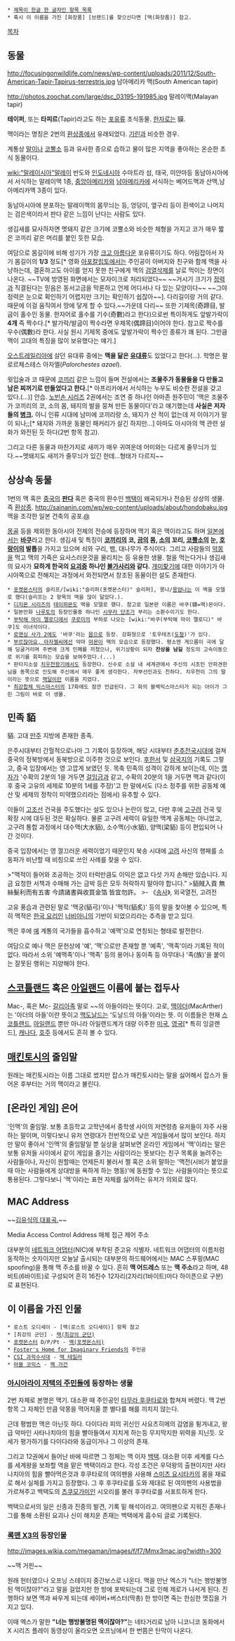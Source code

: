  * [[제목이 한글 한 글자인 항목 목록]]
 * 혹시 이 이름을 가진 [화장품] [브랜드]를 찾으신다면 [맥(화장품)] 참고.

[[목차]]
== 동물 ==
http://focusingonwildlife.com/news/wp-content/uploads/2011/12/South-American-Tapir-Tapirus-terrestris.jpg
남아메리카 맥(South American tapir)

http://photos.zoochat.com/large/dsc_03195-191985.jpg
말레이맥(Malayan tapir)

'''테이퍼''', 또는 '''타피르'''(Tapir)라고도 하는 [[포유류]] 초식동물. [[한자]]로는 貘.

맥이라는 명칭은 2번의 [[환상종]]에서 유래되었다. [[기린]]과 비슷한 경우.

계통상 [[말]]이나 [[코뿔소]] 등과 유사한 종으로 습하고 물이 많은 지역을 좋아하는 온순한 초식 동물이다.

[[wiki:"말레이시아"말레이]] 반도와 [[인도네시아]] 수마트라 섬, 태국, 미얀마등 동남아시아에서 서식하는 말레이맥 1종, [[중앙아메리카]]와 [[남아메리카]]에 서식하는 베어드맥과 산맥,남아메리카맥 3종이 있다.

동남아시아에 분포하는 말레이맥의 몸무늬는 등, 엉덩이, 옆구리 등이 흰색이고 나머지는 검은색이라서 판다 같은 느낌이 난다는 사람도 있다.

생김새를 묘사하자면 멧돼지 같은 크기에 코뿔소와 비슷한 체형을 가지고 코가 매우 짧은 코끼리 같은 머리를 붙인 듯한 모습.

여담으로 몸길이에 비해 성기가 가장 [[크고 아름다운]] 포유류이기도 하다. 어림잡아서 자기 몸길이의 '''1/3''' 정도[* 영화 [[아포칼립토]]에서는 주인공이 아버지와 친구와 함께 맥을 사냥하는데, 결혼하고도 아이를 얻지 못한 친구에게 맥의 [[검열삭제]]를 날로 먹이는 장면이 나온다. ~~TV에 방영된 화면에서는 모자이크로 처리되었다~~ ~~거시기 크기가 [[정력]]과 직결된다는 믿음은 동서고금을 막론하고 언제 어디서나 다 있는 모양이다~~ ~~그야 정력은 눈으로 확인하기 어렵지만 크기는 확인하기 쉽잖아~~]. 다리길이랑 거의 같다. 때문에 이걸 움직여서 땅에 닿게 할 수 있다.~~가운데 다리~~ 또한 기제목(奇蹄目, 발굽이 홀수인 동물. 한자어로 홀수를 기수(奇數)라고 한다)으로썬 특이하게도 앞발가락이 '''4개''' 즉 짝수다.[* 발가락/발굽이 짝수라면 우제목(偶蹄目)이어야 한다. 참고로 짝수를 우수(偶數)라 한다. 사실 원시 기제목 중에도 앞발가락이 짝수인 종류가 꽤 된다. 그만큼 맥이 고대의 특징을 많이 보유했다는 얘기.]

[[오스트레일리아]]에 살던 유대류 중에는 '''맥을 닮은 [[유대류]]'''도 있었다고 한다(...). 학명은 팔로르체스테스 아자엘(''Palorchestes azael'').

윗입술과 코 때문에 [[코끼리]] 같은 느낌이 들며 전설에서는 '''조물주가 동물들을 다 만들고 남은 찌꺼기로 만들었다고 한다.'''[* 아프리카에서 서식하는 누우도 비슷한 전설을 갖고 있다.(...)] 안습. [[노빈손 시리즈]] 2권에서는 조연 중 하나인 아마존 원주민이 '맥은 조물주가 코끼리의 코, 소의 몸, 돼지의 발을 뭉쳐 만든 동물이다'라고 얘기했는데 '''사실은 저자들의 [[병크]].''' 아니 인류 시대에 남미에 코끼리랑 소, 돼지가 산 적이 없는데 저 이야기가 말이 되나;;[* 돼지와 가까운 동물인 패커리가 살긴 하지만...] 아마도 아시아의 맥 관련 설화가 와전된 듯 하다(2번 항목 참고).

그리고 다른 동물과 마찬가지로 새끼가 매우 귀여운데 어미와는 다르게 줄무늬가 있다.~~멧돼지도 새끼가 줄무늬가 있긴 한데...형태가 다르지~~

== 상상속 동물 ==
1번의 맥 혹은 [[중국]]의 '''[[판다]]''' 혹은 중국의 환수인 [[백택]]이 왜곡되거나 전승된 상상의 생물. 즉 [[환상종]].
http://sainanin.com/wp/wp-content/uploads/about/hondobaku.jpg
맥을 조각한 일본 건축의 공포.[http://sainanin.com/about/baku @]

[[몽골]] 등을 제외한 동아시아 전체의 전승에 등장하며 맥기 혹은 맥이라고도 하며 [[일본]]에서는 '''[[바쿠]]'''라고 한다. 생김새 및 특징이 '''[[코끼리]]의 코, [[곰]]의 몸, [[소]]의 꼬리, [[코뿔소]]의 눈, [[호랑이]]의 발톱'''을 가지고 있으며 쇠와 구리, 뱀, 대나무가 주식이다. 그리고 사람들의 [[악몽]]을 먹고 맥의 가죽은 요사스러운것을 물리치는 등 유용한 생물. 철을 먹는다거나 생김새의 묘사가 '''묘하게 한국의 [[요괴]]중 하나인 [[불가사리]]와 같다.'''
[[개미핥기]]에 대한 이야기가 아시아쪽으로 전해지는 과정에서 와전되면서 창조된 동물이란 설도 존재한다.

 * [[포켓몬스터]]의 슬리프/[wiki:"슬리퍼(포켓몬스터)" 슬리퍼], 몽나/[[몽얌나]]는 이 맥을 모델로 했다(슬리프는 2 항목의 맥을 많이 닮았다.).
 * [[디지몬 시리즈]]의 [[테이파몬]]도 맥을 모델로 했다. 참고로 일본판 이름은 바쿠(貘=맥)몬이다.
 * 일본만화 [[나루토]]의 등장인물중 하나인 [[시무라 단조]]가 부리는 소환수이기도 한다.
 * [[부탁해 마이 멜로디]]에서 [[쿠로미]]의 부하로 나오는 [wiki:"바쿠(부탁해 마이 멜로디)" 바쿠]도 이녀석이다.
 * [[로맨싱 사가 2]]에도 '바쿠'라는 [[몹]]으로 등장. 강화형으로 '토우테츠([[도철]])'가 있다.
 * [[부르잖아요, 아자젤씨]]에선 악마 [[마몬]]이 맥의 모습으로 등장했다. 평소엔 게으름이 극에 달해 딩굴거리며 주변에 크게 민폐를 끼쳤으나, 위기상황이 되자 '''잔상을 남길''' 정도의 고속이동으로 위기를 회피하는 모습을 보여주었다.(...)
 * 판타지소설 [[치우천왕기]]에서도 등장한다. 신수로 소설 내 세계관에서 주신의 시조인 안파견한님을 동쪽으로 인도해 주신에서 매우 좋게 생각한다. 자부선인과도 친하다. 치우천이 그의 딸이라는 뜻으로 [[맥달]]이란 이름을 지었다.
 * [[최강합체 믹스마스터]]의 17화에도 잠깐 언급된다. 그 화의 블랙믹스마스터가 되는 아이가 그린 그림이 바로 이 생물. 

== 민족 貊 ==
貊. 고대 [[만주]] 지방에 존재한 종족.

은주시대부터 간헐적으로나마 그 기록이 등장하며, 해당 시대부터 [[춘추전국시대]]에 걸쳐 중국의 정북방에서 동북방으로 이주한 것으로 보인다. [[후한서]] 및 [[삼국지]]의 기록도 그렇고, 중국 입장에서는 영 고깝게 보였던 듯. 목축 민족의 성격이 강하게 보이는데, 이는 [[맹자]]가 '수확의 2분의 1을 거두면 [[걸]]임금과 같고, 수확의 20분의 1을 거두면 맥과 같다(이후 중국 고유의 세제로 10분의 1세를 주장)'고 한 말에서도 (다소 정주를 위한 공동체 예산 및 세제의 정착이 미약했으리라는 점에서) 유추할 수 있다.

이들이 [[고조선]] 건국을 주도했다는 설도 있으나 논란이 많고, 다만 후에 [[고구려]] 건국 및 확장 시에 대두된 것은 확실하다. 물론 고구려 세력이 유일한 맥계 공동체는 아니었고, 고구려 통합 과정에서 대수맥(大水貊), 소수맥(小水貊), 양맥(梁貊) 등이 편입되어 나간 것이다.

중국 입장에서는 영 껄끄러운 세력이었기 때문인지 북송 시대에 [[고려]] 사신의 행패를 소동파가 비난할 때 비칭으로 쓰인 사례를 찾을 수 있다.

>"맥적이 들어와 조공하는 것이 터럭만큼도 이익은 없고 다섯 가지 손해만 있습니다. 지금 요청한 서책과 수매해 가는 금박 등은 모두 허락하지 말아야 합니다."
>貊賊入貢 無絲髮利而有五害 今請諸書與收買金箔 皆宜勿許。
>- 《[[송사]]》, 외국열전, 고려전

고유 풍습과 관련된 말로 '맥궁(貊弓)'이나 '맥적(貊炙)' 등의 말을 찾아볼 수 있으며, 특히 맥적은 [[한국 요리]]인 [[너비아니]]의 기반이 되었으리라는 추측을 받고 있다.

맥은 후에 [[예]] 계통의 국가들을 흡수하고 '예맥'으로 연칭되는 형태로 발전한다.

여담으로 예나 맥은 문헌상에 '예', '맥'으로만 존재할 뿐 '예족', '맥족'이라 기록된 적이 없다. 따라서 소위 '예맥족'이나 '맥족' 등의 용어나 동이족 등 아무대나 '족(族)'을 붙이는 잘못된 행위는 지양해야 한다.

== [[스코틀랜드]] 혹은 [[아일랜드]] 이름에 붙는 접두사 ==
Mac-, 혹은 Mc-
[[갈리아]]족 말로 ~~의 아들이라는 뜻이다. 고로, [[맥아더]](MacArther)는 '아더의 아들'이란 뜻이고 [[맥도날드]]는 '도날드의 아들'이라는 뜻. 이 이름들은 현재 [[스코틀랜드]], [[아일랜드]] 뿐만 아니라 아일랜드계가 대량 이주한 [[미국]], [[영국]][* 특히 잉글랜드], [[캐나다]], [[호주]] 등에서도 흔히 볼 수 있다.

== [[매킨토시]]의 줄임말 ==
원래는 매킨토시라는 이름 그대로 썼지만 잡스가 매킨토시라는 말을 싫어해서 잡스가 들어온 후부터는 거의 맥이라고 불린다.
 
== [온라인 게임] 은어 ==
'인맥'의 줄임말. 보통 초등학교 고학년에서 중학생 사이의 저연령층 유저들이 자주 사용하는 말이며, 이렇다보니 유저 연령대가 전반적으로 낮은 게임들에서 많이 보인다.
하지만 말이 좋아서 '인맥'의 줄임말일 뿐 실상을 살펴보면 온라인 게임에서 '맥'이라는 말은 보통 유저들 사이에서 같이 게임을 즐기는 사람이라는 뜻보다는 친구 목록을 늘려주는 사람들이나, 자신이 원할때는 언제든지 불러서 쩔 혹은 소위 말하는 '맥전(시비가 붙었을 때 아는 사람들에게 상대방을 욕하게 하는 행동)'에 동원할 수 있는 사람들이라는 뜻으로 통용된다. 그렇다보니 '맥'이라는 표현 자체를 싫어하는 유저가 의외로 많다.

== MAC Address ==
~~[[탁탁탁|김유식의 대표곡.]]~~

Media Access Control Address
매체 접근 제어 주소

대부분의 [[네트워크 어댑터]](NIC)에 부착된 준고유 식별자. 네트워크 어댑터의 이름처럼 동작하는 숫자이지만 오늘날 출시되는 대부분의 하드웨어에서는 MAC 스푸핑(MAC spoofing)을 통해 맥 주소를 바꿀 수 있다. 흔히 '''맥 어드레스''' 또는 '''맥 주소'''라고 하며, 48비트(6바이트)로 구성되어 흔히 16진수 12자리(2자리(1바이트)마다 하이픈으로 구분)로 표현된다.

== 이 이름을 가진 인물 ==
 * 로스트 오디세이 - [맥(로스트 오디세이)] 항목 참고
 * [최강의 군단] - [[맥(최강의 군단)]]
 * [[포켓몬스터]] D/P/Pt - [[맥(포켓몬스터)]]
 * [[Foster's Home for Imaginary Friends]]의 주인공
 * [[CSI 과학수사대]] - [[맥 테일러]]
 * [[마블 코믹스]] - [[맥 가건]]

=== [[아시아라이 저택의 주민들]]에 등장하는 생물 ===
2번 자체로 본명은 맥기. 대소환 때 주인공인 [[타무라 후쿠타로]]와 합쳐져 버렸다. 맥 2번항목 그 자체인 만큼 악몽을 먹어치울 뿐 별다를 해를 끼치지 않는다.

근데 평범한 맥은 아닌듯 하다. 다이다라 피의 귀신인 사요츠히메의 감염을 튕겨내고, 왕급 악마인 사타나치아의 힘을 빨아들여서 지치게 하는등 무지막지한 위력을 지닌듯. 오세가 평가하기를 다이다라와 동급이거나 그 이상의 존재.

그리고 12권에서 들어난 바에 따르면 그 정체는 맥 이자 [[백택]]. 대소환 이후 세계를 다스를 세계왕을 보좌할 역을 맡은 백택이라고 한다. 각성 조건은 우덕왕의 출현이지만 사타나치아의 힘을 빨아먹은것과 후쿠타로의 여의펜을 사용해 [[스미츠 요시타카]]의 몸을 재료로 해서 실체를 가지고 등장했다. 그 후 후쿠타로를 도와 제대로 된 여의펜의 사용법을 가르쳐주고 백택도의 [[츠쿠모가미]]인 시오리를 불러 후쿠타로를 서포트하게 한다. 

백택으로서의 일은 신종과 진종의 발견, 기록 밑 해석이라고. 여의펜으로 지워진 존재나 그를 통해 소환된 요괴나 신이 해치운 존재는 백택에게 흡수되 글로 기록된다.

=== [[록맨 X3]]의 등장인물 ===
http://images.wikia.com/megaman/images/f/f7/Mmx3mac.jpg?width=300


~~맥 거핀~~

원래 헌터였으나 오프닝 스테이지 중간보스로 나온다. 맥을 만난 엑스가 "너는 행방불명된 맥이잖아?"라고 말을 걸었지만 한 방에 포박되는데 그로 인해 제로가 나서게 된다. 진행하다 보면 맥과 싸우게 되는데 세이버+버스터(딱총) 한 방이면 죽는 한심한 맷집을 가지고 있다.

이때 엑스가 말한 '''"너는 행방불명된 맥이잖아?"'''는 네타거리로 남아 니코니코 동화에서 X 시리즈 플레이 동영상이 올라오면 오프닝에서 한 번쯤은 탄막이 나온다.
